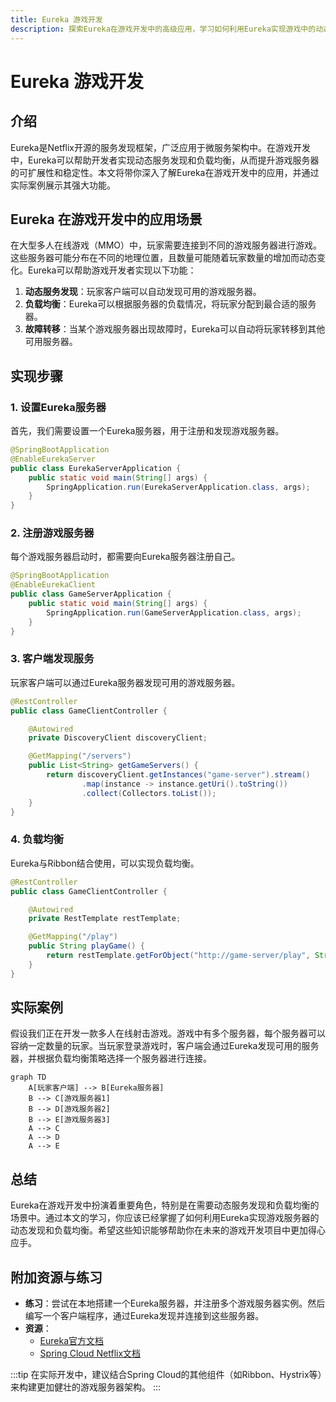 ```yaml
---
title: Eureka 游戏开发
description: 探索Eureka在游戏开发中的高级应用，学习如何利用Eureka实现游戏中的动态服务发现与负载均衡。
---
```


# Eureka 游戏开发

## 介绍

Eureka是Netflix开源的服务发现框架，广泛应用于微服务架构中。在游戏开发中，Eureka可以帮助开发者实现动态服务发现和负载均衡，从而提升游戏服务器的可扩展性和稳定性。本文将带你深入了解Eureka在游戏开发中的应用，并通过实际案例展示其强大功能。

## Eureka 在游戏开发中的应用场景

在大型多人在线游戏（MMO）中，玩家需要连接到不同的游戏服务器进行游戏。这些服务器可能分布在不同的地理位置，且数量可能随着玩家数量的增加而动态变化。Eureka可以帮助游戏开发者实现以下功能：

1. **动态服务发现**：玩家客户端可以自动发现可用的游戏服务器。
2. **负载均衡**：Eureka可以根据服务器的负载情况，将玩家分配到最合适的服务器。
3. **故障转移**：当某个游戏服务器出现故障时，Eureka可以自动将玩家转移到其他可用服务器。

## 实现步骤

### 1. 设置Eureka服务器

首先，我们需要设置一个Eureka服务器，用于注册和发现游戏服务器。

```java
@SpringBootApplication
@EnableEurekaServer
public class EurekaServerApplication {
    public static void main(String[] args) {
        SpringApplication.run(EurekaServerApplication.class, args);
    }
}
```

### 2. 注册游戏服务器

每个游戏服务器启动时，都需要向Eureka服务器注册自己。

```java
@SpringBootApplication
@EnableEurekaClient
public class GameServerApplication {
    public static void main(String[] args) {
        SpringApplication.run(GameServerApplication.class, args);
    }
}
```

### 3. 客户端发现服务

玩家客户端可以通过Eureka服务器发现可用的游戏服务器。

```java
@RestController
public class GameClientController {

    @Autowired
    private DiscoveryClient discoveryClient;

    @GetMapping("/servers")
    public List<String> getGameServers() {
        return discoveryClient.getInstances("game-server").stream()
                .map(instance -> instance.getUri().toString())
                .collect(Collectors.toList());
    }
}
```

### 4. 负载均衡

Eureka与Ribbon结合使用，可以实现负载均衡。

```java
@RestController
public class GameClientController {

    @Autowired
    private RestTemplate restTemplate;

    @GetMapping("/play")
    public String playGame() {
        return restTemplate.getForObject("http://game-server/play", String.class);
    }
}
```

## 实际案例

假设我们正在开发一款多人在线射击游戏。游戏中有多个服务器，每个服务器可以容纳一定数量的玩家。当玩家登录游戏时，客户端会通过Eureka发现可用的服务器，并根据负载均衡策略选择一个服务器进行连接。

```mermaid
graph TD
    A[玩家客户端] --> B[Eureka服务器]
    B --> C[游戏服务器1]
    B --> D[游戏服务器2]
    B --> E[游戏服务器3]
    A --> C
    A --> D
    A --> E
```

## 总结

Eureka在游戏开发中扮演着重要角色，特别是在需要动态服务发现和负载均衡的场景中。通过本文的学习，你应该已经掌握了如何利用Eureka实现游戏服务器的动态发现和负载均衡。希望这些知识能够帮助你在未来的游戏开发项目中更加得心应手。

## 附加资源与练习

- **练习**：尝试在本地搭建一个Eureka服务器，并注册多个游戏服务器实例。然后编写一个客户端程序，通过Eureka发现并连接到这些服务器。
- **资源**：
  - [Eureka官方文档](https://github.com/Netflix/eureka/wiki)
  - [Spring Cloud Netflix文档](https://spring.io/projects/spring-cloud-netflix)

:::tip
在实际开发中，建议结合Spring Cloud的其他组件（如Ribbon、Hystrix等）来构建更加健壮的游戏服务器架构。
:::